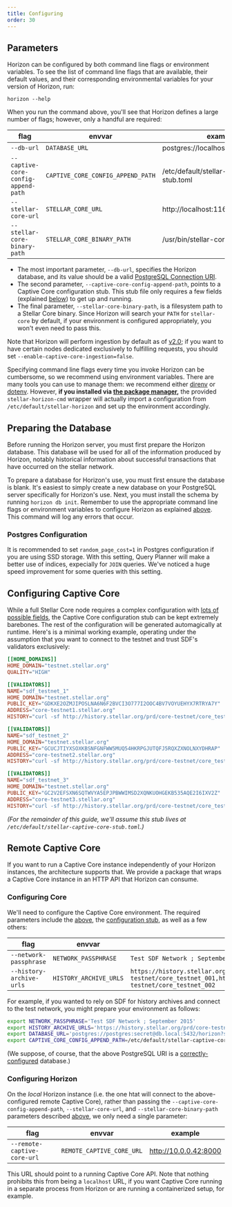 ```yaml
---
title: Configuring
order: 30
---
```




## Parameters

Horizon can be configured by both command line flags or environment variables. To see the list of command line flags that are available, their default values, and their corresponding environmental variables for your version of Horizon, run:

    horizon --help

When you run the command above, you'll see that Horizon defines a large number of flags; however, only a handful are required:

| flag | envvar | example |
| ---- | ------ | ------- |
| `--db-url` | `DATABASE_URL` | postgres://localhost/horizon_testnet |
| `--captive-core-config-append-path` | `CAPTIVE_CORE_CONFIG_APPEND_PATH` | /etc/default/stellar-captive-core-stub.toml |
| `--stellar-core-url` | `STELLAR_CORE_URL` | http://localhost:11626 |
| `--stellar-core-binary-path` | `STELLAR_CORE_BINARY_PATH` | /usr/bin/stellar-core |

  - The most important parameter, `--db-url`, specifies the Horizon database, and its value should be a valid [PostgreSQL Connection URI](http://www.postgresql.org/docs/9.2/static/libpq-connect.html#AEN38419).
  - The second parameter, `--captive-core-config-append-path`, points to a Captive Core configuration stub. This stub file only requires a few fields (explained [below](#configuring-captive-core)) to get up and running. 
  - The final parameter, `--stellar-core-binary-path`, is a filesystem path to a Stellar Core binary. Since Horizon will search your `PATH` for `stellar-core` by default, if your environment is configured appropriately, you won't even need to pass this.

Note that Horizon will perform ingestion by default as of [v2.0](https://github.com/stellar/go/releases/tag/horizon-v2.0.0); if you want to have certain nodes dedicated exclusively to fulfilling requests, you should set `--enable-captive-core-ingestion=false`.

Specifying command line flags every time you invoke Horizon can be cumbersome, so we recommend using environment variables. There are many tools you can use to manage them: we recommend either [direnv](http://direnv.net/) or [dotenv](https://github.com/bkeepers/dotenv). However, **if you installed via [the package manager](./installing.mdx#package-manager),** the provided `stellar-horizon-cmd` wrapper will actually import a configuration from `/etc/default/stellar-horizon` and set up the environment accordingly.


## Preparing the Database

Before running the Horizon server, you must first prepare the Horizon database. This database will be used for all of the information produced by Horizon, notably historical information about successful transactions that have occurred on the stellar network.

To prepare a database for Horizon's use, you must first ensure the database is blank. It's easiest to simply create a new database on your PostgreSQL server specifically for Horizon's use. Next, you must install the schema by running `horizon db init`. Remember to use the appropriate command line flags or environment variables to configure Horizon as explained [above](#parameters). This command will log any errors that occur.

### Postgres Configuration
It is recommended to set `random_page_cost=1` in Postgres configuration if you are using SSD storage. With this setting, Query Planner will make a better use of indices, expecially for `JOIN` queries. We've noticed a huge speed improvement for some queries with this setting.


## Configuring Captive Core

While a full Stellar Core node requires a complex configuration with [lots of possible fields](https://github.com/stellar/stellar-core/blob/master/docs/stellar-core_example.cfg), the Captive Core configuration stub can be kept extremely barebones. The rest of the configuration will be generated automagically at runtime. Here's is a minimal working example, operating under the assumption that you want to connect to the testnet and trust SDF's validators exclusively:

<CodeExample>

```toml
[[HOME_DOMAINS]]
HOME_DOMAIN="testnet.stellar.org"
QUALITY="HIGH"

[[VALIDATORS]]
NAME="sdf_testnet_1"
HOME_DOMAIN="testnet.stellar.org"
PUBLIC_KEY="GDKXE2OZMJIPOSLNA6N6F2BVCI3O777I2OOC4BV7VOYUEHYX7RTRYA7Y"
ADDRESS="core-testnet1.stellar.org"
HISTORY="curl -sf http://history.stellar.org/prd/core-testnet/core_testnet_001/{0} -o {1}"

[[VALIDATORS]]
NAME="sdf_testnet_2"
HOME_DOMAIN="testnet.stellar.org"
PUBLIC_KEY="GCUCJTIYXSOXKBSNFGNFWW5MUQ54HKRPGJUTQFJ5RQXZXNOLNXYDHRAP"
ADDRESS="core-testnet2.stellar.org"
HISTORY="curl -sf http://history.stellar.org/prd/core-testnet/core_testnet_002/{0} -o {1}"

[[VALIDATORS]]
NAME="sdf_testnet_3"
HOME_DOMAIN="testnet.stellar.org"
PUBLIC_KEY="GC2V2EFSXN6SQTWVYA5EPJPBWWIMSD2XQNKUOHGEKB535AQE2I6IXV2Z"
ADDRESS="core-testnet3.stellar.org"
HISTORY="curl -sf http://history.stellar.org/prd/core-testnet/core_testnet_003/{0} -o {1}"
```

</CodeExample>

_(For the remainder of this guide, we'll assume this stub lives at `/etc/default/stellar-captive-core-stub.toml`.)_


## Remote Captive Core

If you want to run a Captive Core instance independently of your Horizon instances, the architecture supports that. We provide a package that wraps a Captive Core instance in an HTTP API that Horizon can consume.

### Configuring Core
We'll need to configure the Captive Core environment. The required parameters include the [above](#parameters), the [configuration stub](#configuring-captive-core), as well as a few others:

| flag | envvar | example |
| ---- | ------ | ------- |
| `--network-passphrase` | `NETWORK_PASSPHRASE` | `Test SDF Network ; September 2015` |
| `--history-archive-urls` | `HISTORY_ARCHIVE_URLS` | `https://history.stellar.org/prd/core-testnet/core_testnet_001,https://history.stellar.org/prd/core-testnet/core_testnet_002` |

For example, if you wanted to rely on SDF for history archives and connect to the test network, you might prepare your environment as follows:

<CodeExample>

```bash
export NETWORK_PASSPHRASE='Test SDF Network ; September 2015'
export HISTORY_ARCHIVE_URLS='https://history.stellar.org/prd/core-testnet/core_testnet_001'
export DATABASE_URL='postgres://postgres:secret@db.local:5432/horizon?sslmode=disable'
export CAPTIVE_CORE_CONFIG_APPEND_PATH=/etc/default/stellar-captive-core-stub.toml
```

</CodeExample>

(We suppose, of course, that the above PostgreSQL URI is a [correctly-configured](#preparing-the-database) database.)

### Configuring Horizon
On the *local* Horizon instance (i.e. the one htat will connect to the above-configured remote Captive Core), rather than passing the `--captive-core-config-append-path`, `--stellar-core-url`, and `--stellar-core-binary-path` parameters described [above](#parameters), we only need a single parameter:

| flag | envvar | example |
| ---- | ------ | ------- |
| `--remote-captive-core-url` | `REMOTE_CAPTIVE_CORE_URL` | http://10.0.0.42:8000 |

This URL should point to a running Captive Core API. Note that nothing prohibits this from being a `localhost` URL, if you want Captive Core running in a separate process from Horizon or are running a containerized setup, for example.
